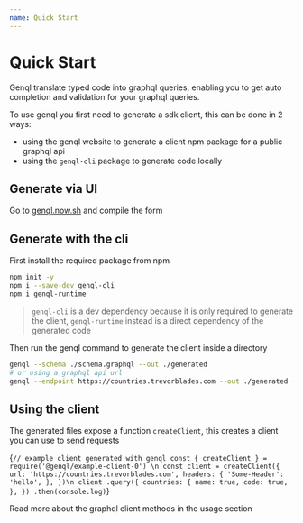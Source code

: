 ```yaml
---
name: Quick Start
---
```



# Quick Start

Genql translate typed code into graphql queries, enabling you to get auto completion and validation for your graphql queries.

To use genql you first need to generate a sdk client, this can be done in 2 ways:

-   using the genql website to generate a client npm package for a public graphql api
-   using the `genql-cli` package to generate code locally

## Generate via UI

Go to [genql.now.sh](https://genql.now.sh) and compile the form

## Generate with the cli

First install the required package from npm

```bash
npm init -y
npm i --save-dev genql-cli
npm i genql-runtime
```

> `genql-cli` is a dev dependency because it is only required to generate the client, `genql-runtime` instead is a direct dependency of the generated code

Then run the genql command to generate the client inside a directory

```bash
genql --schema ./schema.graphql --out ./generated
# or using a graphql api url
genql --endpoint https://countries.trevorblades.com --out ./generated -H 'Autorization: Bearer myToken'
```

## Using the client

The generated files expose a function `createClient`, this creates a client you can use to send requests

<RunKit>{`
// example client generated with genql
const { createClient } = require('@genql/example-client-0')
\n
const client = createClient({
    url: 'https://countries.trevorblades.com',
    headers: {
        'Some-Header': 'hello',
    },
})\n
client
    .query({
        countries: {
            name: true,
            code: true,
        },
    })
    .then(console.log)
`}</RunKit>

Read more about the graphql client methods in the usage section
